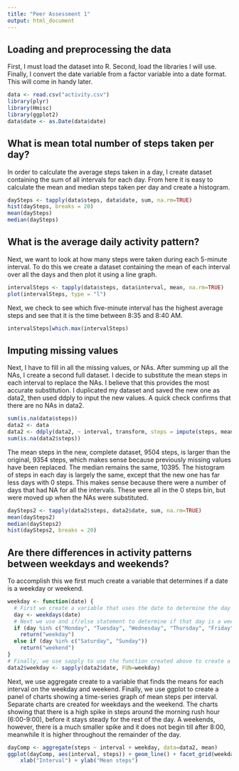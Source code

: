 ```yaml
---
title: "Peer Assessment 1"
output: html_document
---
```

## Loading and preprocessing the data
First, I must load the dataset into R. Second, load the libraries I will use. Finally, I convert the date variable from a factor variable into a date format.  This will come in handy later.
``` R
data <- read.csv("activity.csv")
library(plyr)
library(Hmisc)
library(ggplot2)
data$date <- as.Date(data$date)
```
## What is mean total number of steps taken per day?
In order to calculate the average steps taken in a day, I create dataset containing the sum of all intervals for each day.  From here it is easy to calculate the mean and median steps taken per day and create a histogram.
``` R
daySteps <- tapply(data$steps, data$date, sum, na.rm=TRUE)
hist(daySteps, breaks = 20)
mean(daySteps)
median(daySteps)
```
## What is the average daily activity pattern?
Next, we want to look at how many steps were taken during each 5-minute interval.  To do this we create a dataset containing the mean of each interval over all the days and then plot it using a line graph.
``` R
intervalSteps <- tapply(data$steps, data$interval, mean, na.rm=TRUE)
plot(intervalSteps, type = "l")
```
Next, we check to see which five-minute interval has the highest average steps and see that it is the time between 8:35 and 8:40 AM.
``` R
intervalSteps[which.max(intervalSteps)
```
## Imputing missing values
Next, I have to fill in all the missing values, or NAs. After summing up all the NAs, I create a second full dataset.  I decide to substitute the mean steps in each interval to replace the NAs. I believe that this provides the most accurate substitution. I duplicated my dataset and saved the new one as data2, then used ddply to input the new values. A quick check confirms that there are no NAs in data2.
``` R
sum(is.na(data$steps))
data2 <- data
data2 <- ddply(data2, ~ interval, transform, steps = impute(steps, mean))
sum(is.na(data2$steps))
```
The mean steps in the new, complete dataset, 9504 steps, is larger than the original, 9354 steps, which makes sense because previously missing values have been replaced.  The median remains the same, 10395.  The histogram of steps in each day is largely the same, except that the new one has far less days with 0 steps.  This makes sense because there were a number of days that had NA for all the intervals.  These were all in the 0 steps bin, but were moved up when the NAs were substituted.
``` R
daySteps2 <- tapply(data2$steps, data2$date, sum, na.rm=TRUE)
mean(daySteps2)
median(daySteps2)
hist(daySteps2, breaks = 20)
```
## Are there differences in activity patterns between weekdays and weekends?
To accomplish this we first much create a variable that determines if a date is a weekday or weekend.
``` R
weekday <- function(date) {
  # First we create a variable that uses the date to determine the day of the week (remember we converted data$date into a data format earlier).
  day <- weekdays(date)
  # Next we use and if/else statement to determine if that day is a weekday or weekend and return the correct value.
  if (day %in% c("Monday", "Tuesday", "Wednesday", "Thursday", "Friday"))
    return("weekday")
  else if (day %in% c("Saturday", "Sunday"))
    return("weekend")
}
# Finally, we use sapply to use the function created above to create a new column in our dataset.
data2$weekday <- sapply(data2$date, FUN=weekday)
```
Next, we use aggregate create to a variable that finds the means for each interval on the weekday and weekend. Finally, we use ggplot to create a panel of charts showing a time-series graph of mean steps per interval.  Separate charts are created for weekdays and the weekend. The charts showing that there is a high spike in steps around the morning rush hour (6:00-9:00), before it stays steady for the rest of the day.  A weekends, however, there is a much smaller spike and it does not begin till after 8:00, meanwhile it is higher throughout the remainder of the day.
``` R
dayComp <- aggregate(steps ~ interval + weekday, data=data2, mean)
ggplot(dayComp, aes(interval, steps)) + geom_line() + facet_grid(weekday ~ .) +
    xlab("Interval") + ylab("Mean steps")
```